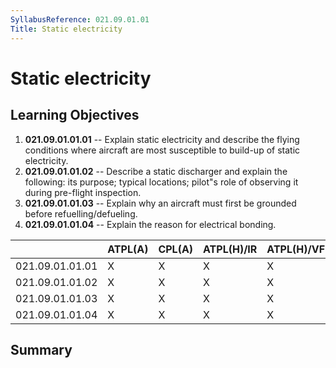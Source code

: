 ```yaml
---
SyllabusReference: 021.09.01.01
Title: Static electricity
---
```


# Static electricity

## Learning Objectives

1.  **021.09.01.01.01** -- Explain static electricity and describe the flying
    conditions where aircraft are most susceptible to build-up of static
    electricity.
2.  **021.09.01.01.02** -- Describe a static discharger and explain the
    following: its purpose; typical locations; pilot"s role of observing it
    during pre-flight inspection.
3.  **021.09.01.01.03** -- Explain why an aircraft must first be grounded before
    refuelling/defueling.
4.  **021.09.01.01.04** -- Explain the reason for electrical bonding.

|                 | ATPL(A) | CPL(A) | ATPL(H)/IR | ATPL(H)/VFR | CPL(H) | IR  | CBIR(A) |
| --------------- | ------- | ------ | ---------- | ----------- | ------ | --- | ------- |
| 021.09.01.01.01 | X       | X      | X          | X           | X      |     |         |
| 021.09.01.01.02 | X       | X      | X          | X           | X      |     |         |
| 021.09.01.01.03 | X       | X      | X          | X           | X      |     |         |
| 021.09.01.01.04 | X       | X      | X          | X           | X      |     |         |

## Summary
